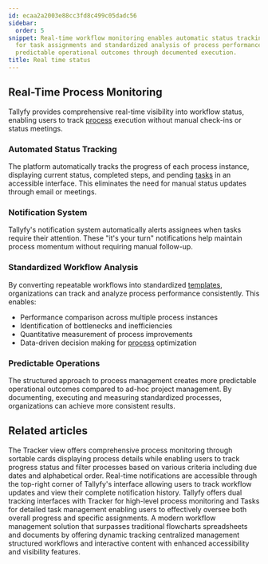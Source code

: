 ```yaml
---
id: ecaa2a2003e88cc3fd8c499c05dadc56
sidebar:
  order: 5
snippet: Real-time workflow monitoring enables automatic status tracking notifications
  for task assignments and standardized analysis of process performance to achieve
  predictable operational outcomes through documented execution.
title: Real time status
---
```


## Real-Time Process Monitoring

Tallyfy provides comprehensive real-time visibility into workflow status, enabling users to track [process](/products/pro/tracking-and-tasks/processes/) execution without manual check-ins or status meetings.

<lite-vimeo videoid="903080339"></lite-vimeo>

### Automated Status Tracking

The platform automatically tracks the progress of each process instance, displaying current status, completed steps, and pending [tasks](/products/pro/tracking-and-tasks/tasks/) in an accessible interface. This eliminates the need for manual status updates through email or meetings.

### Notification System

Tallyfy's notification system automatically alerts assignees when tasks require their attention. These "it's your turn" notifications help maintain process momentum without requiring manual follow-up.

### Standardized Workflow Analysis

By converting repeatable workflows into standardized [templates](/products/pro/documenting/templates/), organizations can track and analyze process performance consistently. This enables:

- Performance comparison across multiple process instances
- Identification of bottlenecks and inefficiencies
- Quantitative measurement of process improvements
- Data-driven decision making for [process](/products/pro/tracking-and-tasks/processes/) optimization

### Predictable Operations

The structured approach to process management creates more predictable operational outcomes compared to ad-hoc project management. By documenting, executing and measuring standardized processes, organizations can achieve more consistent results.


## Related articles
<CardGrid>
<LinkTitleCard header="<b>Tracker View > Manage and track my processes</b>" href="/products/pro/tracking-and-tasks/tracker-view/how-can-i-manage-and-track-my-processes-on-tallyfy/" > The Tracker view offers comprehensive process monitoring through sortable cards displaying process details while enabling users to track progress status and filter processes based on various criteria including due dates and alphabetical order. </LinkTitleCard>
<LinkTitleCard header="<b>Tracking And Tasks > Check notifications</b>" href="/products/pro/tracking-and-tasks/how-can-i-view-notifications-in-tallyfy/" > Real-time notifications are accessible through the top-right corner of Tallyfy's interface allowing users to track workflow updates and view their complete notification history. </LinkTitleCard>
<LinkTitleCard header="<b>Pro > Tracking</b>" href="/products/pro/tracking-and-tasks/" > Tallyfy offers dual tracking interfaces with Tracker for high-level process monitoring and Tasks for detailed task management enabling users to effectively oversee both overall progress and specific assignments. </LinkTitleCard>
<LinkTitleCard header="<b>Tracking And Tasks > Comparison with flowcharts and spreadsheets</b>" href="/products/pro/tracking-and-tasks/can-i-build-a-flowchart-in-tallyfy/" > A modern workflow management solution that surpasses traditional flowcharts spreadsheets and documents by offering dynamic tracking centralized management structured workflows and interactive content with enhanced accessibility and visibility features. </LinkTitleCard>
</CardGrid>